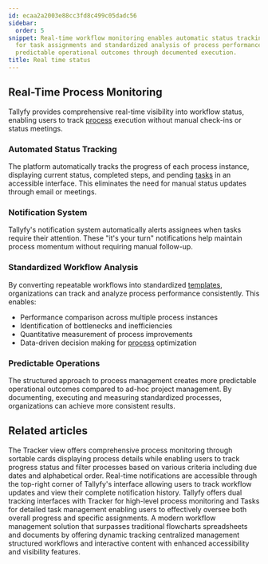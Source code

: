 ```yaml
---
id: ecaa2a2003e88cc3fd8c499c05dadc56
sidebar:
  order: 5
snippet: Real-time workflow monitoring enables automatic status tracking notifications
  for task assignments and standardized analysis of process performance to achieve
  predictable operational outcomes through documented execution.
title: Real time status
---
```


## Real-Time Process Monitoring

Tallyfy provides comprehensive real-time visibility into workflow status, enabling users to track [process](/products/pro/tracking-and-tasks/processes/) execution without manual check-ins or status meetings.

<lite-vimeo videoid="903080339"></lite-vimeo>

### Automated Status Tracking

The platform automatically tracks the progress of each process instance, displaying current status, completed steps, and pending [tasks](/products/pro/tracking-and-tasks/tasks/) in an accessible interface. This eliminates the need for manual status updates through email or meetings.

### Notification System

Tallyfy's notification system automatically alerts assignees when tasks require their attention. These "it's your turn" notifications help maintain process momentum without requiring manual follow-up.

### Standardized Workflow Analysis

By converting repeatable workflows into standardized [templates](/products/pro/documenting/templates/), organizations can track and analyze process performance consistently. This enables:

- Performance comparison across multiple process instances
- Identification of bottlenecks and inefficiencies
- Quantitative measurement of process improvements
- Data-driven decision making for [process](/products/pro/tracking-and-tasks/processes/) optimization

### Predictable Operations

The structured approach to process management creates more predictable operational outcomes compared to ad-hoc project management. By documenting, executing and measuring standardized processes, organizations can achieve more consistent results.


## Related articles
<CardGrid>
<LinkTitleCard header="<b>Tracker View > Manage and track my processes</b>" href="/products/pro/tracking-and-tasks/tracker-view/how-can-i-manage-and-track-my-processes-on-tallyfy/" > The Tracker view offers comprehensive process monitoring through sortable cards displaying process details while enabling users to track progress status and filter processes based on various criteria including due dates and alphabetical order. </LinkTitleCard>
<LinkTitleCard header="<b>Tracking And Tasks > Check notifications</b>" href="/products/pro/tracking-and-tasks/how-can-i-view-notifications-in-tallyfy/" > Real-time notifications are accessible through the top-right corner of Tallyfy's interface allowing users to track workflow updates and view their complete notification history. </LinkTitleCard>
<LinkTitleCard header="<b>Pro > Tracking</b>" href="/products/pro/tracking-and-tasks/" > Tallyfy offers dual tracking interfaces with Tracker for high-level process monitoring and Tasks for detailed task management enabling users to effectively oversee both overall progress and specific assignments. </LinkTitleCard>
<LinkTitleCard header="<b>Tracking And Tasks > Comparison with flowcharts and spreadsheets</b>" href="/products/pro/tracking-and-tasks/can-i-build-a-flowchart-in-tallyfy/" > A modern workflow management solution that surpasses traditional flowcharts spreadsheets and documents by offering dynamic tracking centralized management structured workflows and interactive content with enhanced accessibility and visibility features. </LinkTitleCard>
</CardGrid>